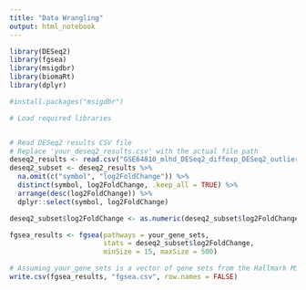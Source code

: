 ```yaml
---
title: "Data Wrangling"
output: html_notebook
---
```

```r
library(DESeq2)
library(fgsea)
library(msigdbr)
library(biomaRt)
library(dplyr)
```

```r

#install.packages("msigdbr")

# Load required libraries


# Read DESeq2 results CSV file
# Replace 'your_deseq2_results.csv' with the actual file path
deseq2_results <- read.csv("GSE64810_mlhd_DESeq2_diffexp_DESeq2_outlier_trimmed_adjust.csv", header = TRUE)
deseq2_subset <- deseq2_results %>% 
  na.omit(c("symbol", "log2FoldChange")) %>%
  distinct(symbol, log2FoldChange, .keep_all = TRUE) %>%
  arrange(desc(log2FoldChange)) %>%
  dplyr::select(symbol, log2FoldChange)

deseq2_subset$log2FoldChange <- as.numeric(deseq2_subset$log2FoldChange)

fgsea_results <- fgsea(pathways = your_gene_sets, 
                       stats = deseq2_subset$log2FoldChange,
                       minSize = 15, maxSize = 500)

# Assuming your_gene_sets is a vector of gene sets from the Hallmark MSigDB
write.csv(fgsea_results, "fgsea.csv", row.names = FALSE)

```
